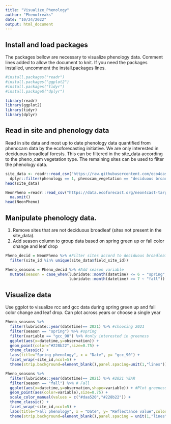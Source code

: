 ```yaml
---
title: "Visualize_Phenology"
author: "Phenofreaks"
date: "10/24/2022"
output: html_document
---
```



## Install and load packages
The packages bellow are necessary to visualize phenology data. Comment lines added to allow the document to knit. If you need the packages installed, uncomment the install.packages lines.
```r
#install.packages("readr")
#install.packages("ggplot2")
#install.packages("tidyr")
#install.packageS("dplyr")

library(readr)
library(ggplot2)
library(tidyr)
library(dplyr)
```

## Read in site and phenology data
Read in site data and most up to date phenology data quantified from phenocam data by the ecoforecasting initiative. We are only interested in deciduous broadleaf forests. This can be filtered in the site_data according to the pheno_cam vegetation type. The remaining sites can be used to filter the phenology data. 
```r

site_data <- readr::read_csv("https://raw.githubusercontent.com/eco4cast/neon4cast-targets/main/NEON_Field_Site_Metadata_20220412.csv") |> 
  dplyr::filter(phenology == 1, phenocam_vegetation == "deciduous broadleaf")
head(site_data)

NeonPheno =readr::read_csv("https://data.ecoforecast.org/neon4cast-targets/phenology/phenology-targets.csv.gz", guess_max = 1e6) |> 
  na.omit()
head(NeonPheno)
```

## Manipulate phenology data.
1) Remove sites that are not deciduous broadleaf (sites not present in the site_data).
2) Add season column to group data based on spring green up or fall color change and leaf drop

```r
Pheno_decid = NeonPheno %>% #Filter sites accord to deciduous broadleaf
  filter(site_id %in% unique(site_data$field_site_id)) 

Pheno_seasons = Pheno_decid %>% #Add season variable
  mutate(season = case_when(lubridate::month(datetime) <= 6 ~ "spring",
                            lubridate::month(datetime) >= 7 ~ "fall")) 
```

## Visualize data
Use ggplot to visualize rcc and gcc data during spring green up and fall color change and leaf drop. Can plot across years or choose a single year

```r


Pheno_seasons %>% 
  filter(lubridate::year(datetime)== 2021) %>% #choosing 2021
  filter(season == "spring") %>% #spring
  filter(variable == "gcc_90") %>% #only interested in greeness 
  ggplot(aes(x=datetime,y=observation)) +
  geom_point(color="#228b22",size=0.75) + 
  theme_classic() + 
  labs(title="Spring phenology", x = "Date", y= "gcc_90") +
  facet_wrap(~site_id,ncol=5) + 
  theme(strip.background=element_blank(),panel.spacing=unit(1,"lines"))

Pheno_seasons %>% 
  filter(lubridate::year(datetime)== 2021) %>% #2021 YEAR
  filter(season == "fall") %>% # Fall
  ggplot(aes(x=datetime,y=observation,shape=variable)) + #Plot greeness and redness
  geom_point(aes(color=variable),size=0.75) + 
  scale_color_manual(values = c("#daa520","#228b22")) + 
  theme_classic() + 
  facet_wrap(~site_id,ncol=5) +
  labs(title="Fall phenology", x = "Date", y= "Reflectance value",color="Reflectance index",shape="Reflectance index") + 
  theme(strip.background=element_blank(),panel.spacing = unit(1,"lines"))
```
